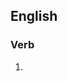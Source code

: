 ==English==

===Verb===
{{head|en|verb form}}

# {{present participle of|cut one's losses|lang=en|nocat=1}}